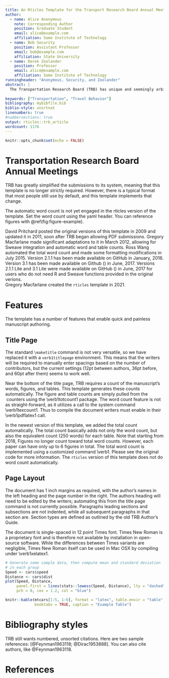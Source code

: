 ```yaml
---
title: An Rticles Template for the Transport Research Board Annual Meeting
author:
  - name: Alice Anonymous
    note: Corresponding Author
    position: Graduate Student
    email: alice@example.com
    affiliation: Some Institute of Technology
  - name: Bob Security
    position: Assistant Professor
    email: bob@example.com
    affiliation: State University
  - name: Derek Zoolander
    position: Professor
    email: alice@example.com
    affiliation: Some Institute of Technology
runningheader: "Anonymous, Security, and Zoolander"
abstract: |
  The Transportation Research Board (TRB) has unique and seemingly arbitrary requirements for manuscripts submitted for review. These requirements make it difficult to write the manuscripts quickly, and no existing \LaTeX\ style comes close to fooling the guidelines. This represents an initial effort at creating a template to meet the requirements of TRB authors using \LaTeX, R, Sweave, and/or other literate programming software.
  
keywords: ["Transportation", "Travel Behavior"]
bibliography: mybibfile.bib
biblio-style: unsrtnat
linenumbers: true
#numbersections: true
output: rticles::trb_article
wordcount: 1176
---
```


```r
knitr::opts_chunk$set(echo = FALSE)
```


Transportation Research Board Annual Meetings
==========================

TRB has greatly simplified the submissions to its system, meaning that this
template is no longer strictly required. However, there is a typical format
that most people still use by default, and this template implements that change.

The automatic word count is not yet engaged in the rticles version of the
template. Set the word count using the yaml header. You can reference figures
with \@ref(fig:figure-example).



\subsection{History}
David Pritchard posted the original versions of this template in 2009 and updated it in 2011, soon after TRB began allowing PDF submissions. Gregory Macfarlane made significant adaptations to it in March 2012, allowing for Sweave integration and automatic word and table counts. Ross Wang automated the total word count and made some formatting modifications in July 2015. Version 2.1.1 has been made available on GitHub in January, 2016.  Version 3.1 has been made available on Github (\url{https://github.com/chiehrosswang/TRB_LaTeX_rnw}) in June, 2017.  Versions 2.1.1 Lite and 3.1 Lite were made available on GitHub (\url{https://github.com/chiehrosswang/TRB_LaTeX_tex}) in June, 2017 for users who do not need R and Sweave functions provided in the original verions.  
Gregory Macfarlane created the `rticles` template in 2021.

# Features
The template has a number of features that enable quick and painless manuscript authoring.

## Title Page
The standard \LaTeX `\maketitle` command is not very versatile, so we have replaced it with a `verb1titlepage` environment. This means that the writers will be required to manually enter spacings based on the number of contributors, but the current settings (12pt between authors, 36pt before, and 60pt after them) seems to work well. 

Near the bottom of the title page, TRB requires a count of the manuscript's words, figures, and tables. This template generates these counts automatically. The figure and table counts are simply pulled from the \LaTeX\ counters using the \verb1totcount1 package. The word count feature is not as straight-forward, as it utilizes a call to the system command \verb1texcount1. Thus to compile the document writers must enable \verb#\write18# in their \verb1pdflatex1 call.

In the newest version of this template, we added the total count automatically. The total count basically adds not only the word count, but also the equivalent count (250 words) for each table.  Note that starting from 2018, Figures no longer count toward total word counts.  However, each paper can have only up to 6 figures in total.  The total word count is implemented using a customized command \verb1\totalwordcount1.  Please see the original code for more information. The `rticles` version of this template does not do word count automatically.

## Page Layout
The document has 1 inch margins as required, with the author's names in the left
heading and the page number in the right. The authors heading will need to be
edited by the writers; automating this from the title page command is not
currently possible. Paragraphs leading sections and subsections are not
indented, while all subsequent paragraphs in that section are. Section types are
defined as outlined by the old TRB Author's Guide.

The document is single-spaced in 12 point Times font. Times New Roman is a proprietary font and is therefore not available by installation in open-source software. While the differences between Times variants are negligible, Times New Roman itself can be used in Mac OSX by compiling under \verb1xelatex1.


```r
# Generate some sample data, then compute mean and standard deviation
# in each group
Speed <- cars$speed
Distance <- cars$dist
plot(Speed, Distance,
     panel.first = lines(stats::lowess(Speed, Distance), lty = "dashed"),
     pch = 0, cex = 1.2, col = "blue")
```

```r
knitr::kable(mtcars[1:5, 1:6], format = "latex", table.envir = "table", 
             booktabs = TRUE, caption = "Example Table") 
```



Bibliography styles
===================

TRB still wants numbered, unsorted citations. Here are two sample references: [@Feynman1963118; @Dirac1953888].
You can also cite authors, like @Feynman1963118.

References {#references }
==========
